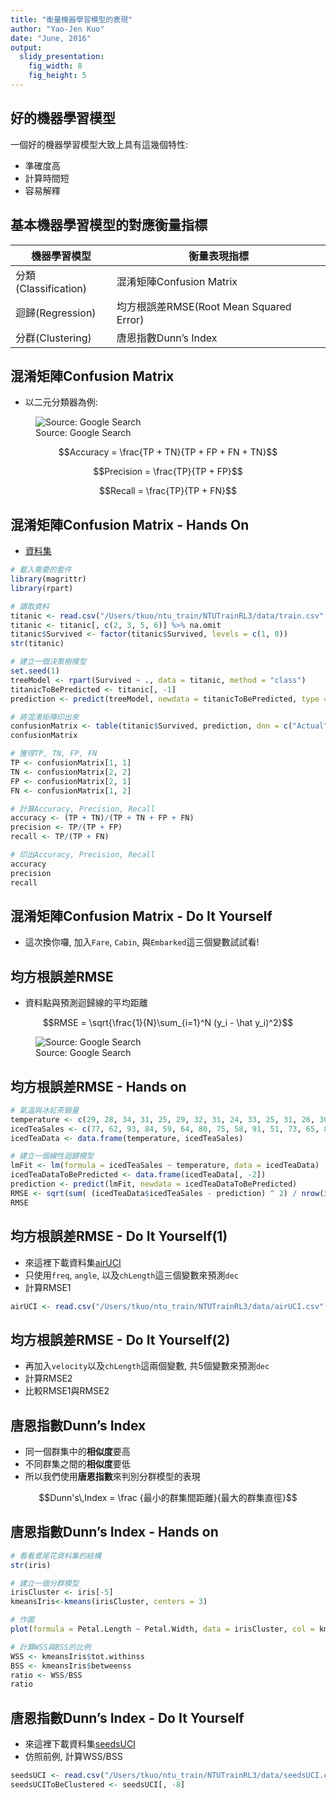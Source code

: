```yaml
---
title: "衡量機器學習模型的表現"
author: "Yao-Jen Kuo"
date: "June, 2016"
output:
  slidy_presentation:
    fig_width: 8
    fig_height: 5
---
```


## 好的機器學習模型

一個好的機器學習模型大致上具有這幾個特性:

* 準確度高
* 計算時間短
* 容易解釋

## 基本機器學習模型的對應衡量指標

|機器學習模型|衡量表現指標|
|------------|------------|
|分類(Classification)|混淆矩陣Confusion Matrix|
|迴歸(Regression)|均方根誤差RMSE(Root Mean Squared Error)|
|分群(Clustering)|唐恩指數Dunn's Index|

## 混淆矩陣Confusion Matrix

* 以二元分類器為例:

![Source: Google Search](images/confusionMatrix.png)

$$Accuracy = \frac{TP + TN}{TP + FP + FN + TN}$$

$$Precision = \frac{TP}{TP + FP}$$

$$Recall = \frac{TP}{TP + FN}$$

## 混淆矩陣Confusion Matrix - Hands On

* [資料集](https://www.kaggle.com/c/titanic/data)

```r
# 載入需要的套件
library(magrittr)
library(rpart)

# 讀取資料
titanic <- read.csv("/Users/tkuo/ntu_train/NTUTrainRL3/data/train.csv", header = TRUE)
titanic <- titanic[, c(2, 3, 5, 6)] %>% na.omit
titanic$Survived <- factor(titanic$Survived, levels = c(1, 0))
str(titanic)

# 建立一個決策樹模型
set.seed(1)
treeModel <- rpart(Survived ~ ., data = titanic, method = "class")
titanicToBePredicted <- titanic[, -1]
prediction <- predict(treeModel, newdata = titanicToBePredicted, type = "class")

# 將混淆矩陣印出來
confusionMatrix <- table(titanic$Survived, prediction, dnn = c("Actual", "Predicted"))
confusionMatrix

# 獲得TP, TN, FP, FN
TP <- confusionMatrix[1, 1]
TN <- confusionMatrix[2, 2]
FP <- confusionMatrix[2, 1]
FN <- confusionMatrix[1, 2]

# 計算Accuracy, Precision, Recall
accuracy <- (TP + TN)/(TP + TN + FP + FN)
precision <- TP/(TP + FP)
recall <- TP/(TP + FN)

# 印出Accuracy, Precision, Recall
accuracy
precision
recall
```

## 混淆矩陣Confusion Matrix - Do It Yourself

* 這次換你囉, 加入`Fare`, `Cabin`, 與`Embarked`這三個變數試試看!

## 均方根誤差RMSE

* 資料點與預測迴歸線的平均距離

$$RMSE = \sqrt{\frac{1}{N}\sum_{i=1}^N (y_i - \hat y_i)^2}$$

![Source: Google Search](images/rmse.jpg)

## 均方根誤差RMSE - Hands on

```r
# 氣溫與冰紅茶銷量
temperature <- c(29, 28, 34, 31, 25, 29, 32, 31, 24, 33, 25, 31, 26, 30)
icedTeaSales <- c(77, 62, 93, 84, 59, 64, 80, 75, 58, 91, 51, 73, 65, 84)
icedTeaData <- data.frame(temperature, icedTeaSales)

# 建立一個線性迴歸模型
lmFit <- lm(formula = icedTeaSales ~ temperature, data = icedTeaData)
icedTeaDataToBePredicted <- data.frame(icedTeaData[, -2])
prediction <- predict(lmFit, newdata = icedTeaDataToBePredicted)
RMSE <- sqrt(sum( (icedTeaData$icedTeaSales - prediction) ^ 2) / nrow(icedTeaData))
RMSE
```

## 均方根誤差RMSE - Do It Yourself(1)

* 來這裡下載資料集[airUCI](https://archive.ics.uci.edu/ml/datasets/Airfoil+Self-Noise#)
* 只使用`freq`, `angle`, 以及`chLength`這三個變數來預測`dec`
* 計算RMSE1

```r
airUCI <- read.csv("/Users/tkuo/ntu_train/NTUTrainRL3/data/airUCI.csv", header = FALSE, col.names = c("freq", "angle", "chLength", "velocity", "thickness", "dec"))
```

## 均方根誤差RMSE - Do It Yourself(2)

* 再加入`velocity`以及`chLength`這兩個變數, 共5個變數來預測`dec`
* 計算RMSE2
* 比較RMSE1與RMSE2

## 唐恩指數Dunn's Index

* 同一個群集中的**相似度**要高
* 不同群集之間的**相似度**要低
* 所以我們使用**唐恩指數**來判別分群模型的表現

$$Dunn's\,Index = \frac {最小的群集間距離}{最大的群集直徑}$$

## 唐恩指數Dunn's Index - Hands on

```r
# 看看鳶尾花資料集的結構
str(iris)

# 建立一個分群模型
irisCluster <- iris[-5]
kmeansIris<-kmeans(irisCluster, centers = 3)

# 作圖
plot(formula = Petal.Length ~ Petal.Width, data = irisCluster, col = kmeansIris$cluster, main = "將鳶尾花做分群", xlab = "花瓣寬度", ylab = "花瓣長度", family = "STHeiti")

# 計算WSS與BSS的比例
WSS <- kmeansIris$tot.withinss
BSS <- kmeansIris$betweenss
ratio <- WSS/BSS
ratio
```

## 唐恩指數Dunn's Index - Do It Yourself

* 來這裡下載資料集[seedsUCI](https://archive.ics.uci.edu/ml/datasets/seeds)
* 仿照前例, 計算WSS/BSS

```r
seedsUCI <- read.csv("/Users/tkuo/ntu_train/NTUTrainRL3/data/seedsUCI.csv", header = FALSE, col.names = c("area", "perimeter", "compactness", "length", "width", "asymmetry", "grooveLength", "type"))
seedsUCIToBeClustered <- seedsUCI[, -8]
```